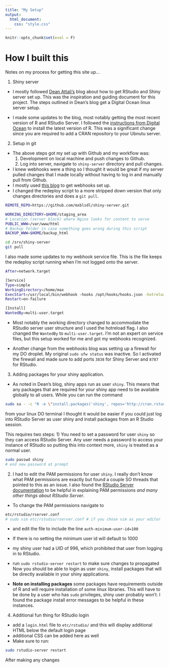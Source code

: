 ```yaml
---
title: "My Setup"
output: 
  html_document:
    css: "style.css"
---
```

```r
knitr::opts_chunk$set(eval = F)
```

# How I built this

Notes on my process for getting this site up...

1) Shiny server
  - I mostly followed [Dean Attali's](https://deanattali.com/2015/05/09/setup-rstudio-shiny-server-digital-ocean/) blog about how to get RStudio and Shiny server set up. This was the inspiration and guiding document for this project. The steps outlined in Dean's blog get a Digital Ocean linux server setup.
  
  - I made some updates to the blog, most notably getting the most recent version of R and RStudio Server. I followed the [instructions from Digital Ocean](https://www.digitalocean.com/community/tutorials/how-to-install-r-on-ubuntu-20-04) to install the latest version of R. This was a significant change since you are required to add a CRAN repository to your Ubnutu server.
  
2) Setup in git
  - The above steps got my set up with Github and my workflow was:
    1) Development on local machine and push changes to Github.
    2) Log into server, navigate to `shiny-server` directory and pull changes.
  - I knew webhooks were a thing so I thought it would be great if my server pulled changes that I made locally without having to log in and manually pull from Github.
  - I mostly used [this blog](https://ansonvandoren.com/posts/deploy-hugo-from-github/) to get webhooks set up.
  - I changed the redeploy script to a more stripped down version that only changes directories and does a `git pull`.
```bash
REMOTE_REPO=https://github.com/mxblsdl/shiny-server.git

WORKING_DIRECTORY=$HOME/staging_area
# Location (server block) where Nginx looks for content to serve
PUBLIC_WWW=/var/www/html
# Backup folder in case something goes wrong during this script
BACKUP_WWW=$HOME/backup_html

cd /srv/shiny-server
git pull
  ```
I also made some updates to my webhook service file. This is the file keeps the redeploy script running when I'm not logged onto the server.
```bash
After=network.target

[Service]
Type=simple
WorkingDirectory=/home/max
ExecStart=/usr/local/bin/webhook -hooks /opt/hooks/hooks.json -hotreload
Restart=on-failure

[Install]
WantedBy=multi-user.target
```

- Most notably the working directory changed to accommodate the RStudio server user structure and I used the hotreload flag. I also changed the `WantedBy` to `multi-user.target`. I'm not an expert on service files, but this setup worked for me and got my webhooks recognized. 

- Another change from the webhooks blog was setting up a firewall for my DO droplet. My original `sudo ufw status` was inactive. So I activated the firewall and made sure to add ports `3838` for Shiny Server and `8787` for RStudio.

3) Adding packages for your shiny application.
- As noted in Dean's blog, shiny apps run as user `shiny`. This means that any packages that are required for your shiny app need to be available globally to all users. While you can run the command

```bash
sudo su - -c "R -e \"install.packages('shiny', repos='http://cran.rstudio.com/')\""
```

from your linux DO terminal I thought it would be easier if you could just log into RStudio Server as user shiny and install packages from an R Studio session.

This requires two steps:
  1) You need to set a password for user `shiny` so they can access RStudio Server. Any user needs a password to access your instance of RStudio so putting this into context more, `shiny` is treated as a normal user.
```bash
sudo passwd shiny
# end new password at prompt
```
  2) I had to edit the PAM permissions for user `shiny`. I really don't know what PAM permissions are exactly but found a couple SO threads that pointed to this as an issue. I also found the [RStudio Server documentation](https://docs.rstudio.com/ide/server-pro/1.2.1502-1/r-sessions.html#pam-sessions) to be helpful in explaining PAM permissions *and many other things about RStudio Server*.

  - To change the PAM permissions navigate to 

```bash
etc/rstudio/rserver.conf
# sudo vim etc/rstudio/rserver.conf # if you chose vim as your editor
```
  
  - and edit the file to include the line `auth-minimum-user-id=100`
  - If there is no setting the minimum user id will default to 1000
  - my shiny user had a UID of 996, which prohibited that user from logging in to RStudio.
  - run `sudo rstudio-server restart` to make sure changes to propagated
Now you should be able to login as user `shiny`, install packages that will be directly available in your shiny applications.

- **Note on installing packages** some packages have requirements outside of R and will require installation of some linux libraries. This will have to be done by a user who has `sudo` privileges, shiny user probably won't. I found the package install error messages to be helpful in these instances.

4) Additional fun thing for RStudio login
  - add a `login.html` file to `etc/rstudio/` and this will display additional HTML below the default login page
  - additional CSS can be added here as well 
  - Make sure to run:
```bash
sudo rstudio-server restart 
```
  
After making any changes 